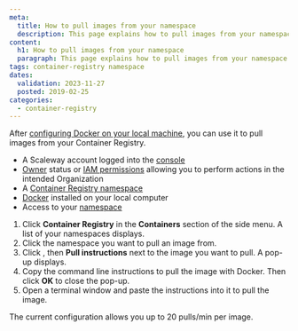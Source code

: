 ```yaml
---
meta:
  title: How to pull images from your namespace
  description: This page explains how to pull images from your namespace
content:
  h1: How to pull images from your namespace
  paragraph: This page explains how to pull images from your namespace
tags: container-registry namespace
dates:
  validation: 2023-11-27
  posted: 2019-02-25
categories:
  - container-registry
---
```


After [configuring Docker on your local machine](/containers/container-registry/how-to/connect-docker-cli), you can use it to pull images from your Container Registry.

<Macro id="requirements" />

- A Scaleway account logged into the [console](https://console.scaleway.com)
- [Owner](/identity-and-access-management/iam/concepts/#owner) status or [IAM permissions](/identity-and-access-management/iam/concepts/#permission) allowing you to perform actions in the intended Organization
- A [Container Registry namespace](/containers/container-registry/how-to/create-namespace)
- [Docker](https://www.docker.com/) installed on your local computer
- Access to your [namespace](/containers/container-registry/how-to/connect-docker-cli)


1. Click **Container Registry** in the **Containers** section of the side menu. A list of your namespaces displays.
2. Click the namespace you want to pull an image from.
3. Click <Icon name="more" />, then **Pull instructions** next to the image you want to pull. A pop-up displays.
4. Copy the command line instructions to pull the image with Docker. Then click **OK** to close the pop-up.
5. Open a terminal window and paste the instructions into it to pull the image.
  <Message type="note">
    The current configuration allows you up to 20 pulls/min per image.
  </Message>


